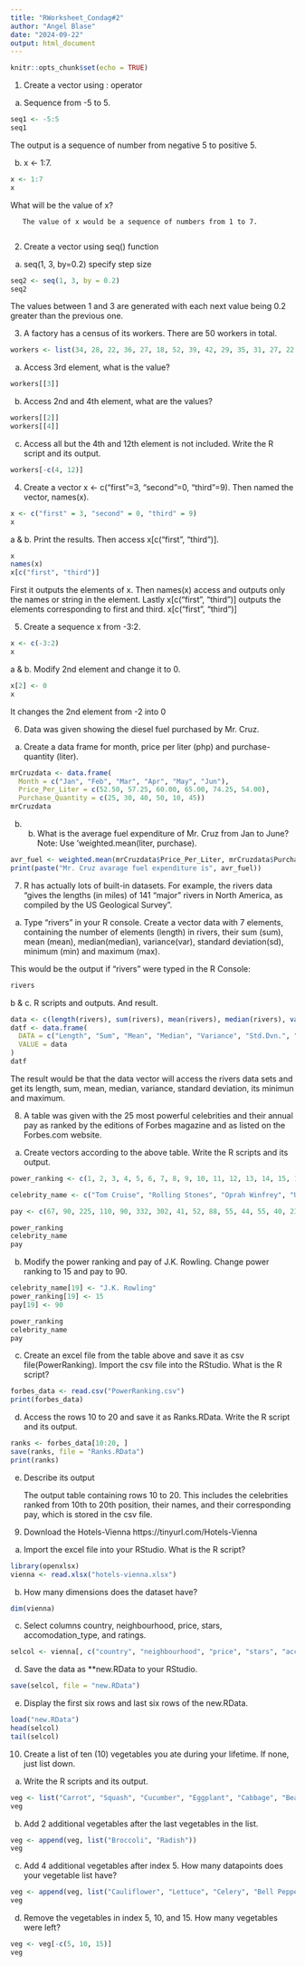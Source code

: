 ```yaml
---
title: "RWorksheet_Condag#2"
author: "Angel Blase"
date: "2024-09-22"
output: html_document
---
```


```r
knitr::opts_chunk$set(echo = TRUE)
```
1. Create a vector using : operator


  a. Sequence from -5 to 5.
```r
seq1 <- -5:5
seq1
```
The output is a sequence of number from negative 5 to positive 5.
       
  b. x <- 1:7.
```r
x <- 1:7
x
```
  What will be the value of x?
 
       The value of x would be a sequence of numbers from 1 to 7.
       
2. Create a vector using seq() function


  a. seq(1, 3, by=0.2) specify step size
```r
seq2 <- seq(1, 3, by = 0.2)
seq2
```
The values between 1 and 3 are generated with each next value being 0.2 greater than the previous one.

3.  A factory has a census of its workers. There are 50 workers in total.

```r
workers <- list(34, 28, 22, 36, 27, 18, 52, 39, 42, 29, 35, 31, 27, 22, 37, 34, 19, 20, 57, 49, 50,  37, 46, 25, 17, 37, 43, 53, 41, 51, 35, 24,33, 41, 53, 40, 18, 44, 38, 41, 48, 27, 39, 19, 30, 61, 54, 58, 26, 18)
```

a. Access 3rd element, what is the value?
```r
workers[[3]]
```
b. Access 2nd and 4th element, what are the values?
```r
workers[[2]]
workers[[4]]
```
c. Access all but the 4th and 12th element is not included. Write the R script and its output.
```r
workers[-c(4, 12)]
```

4. Create a vector x <- c("first"=3, "second"=0, "third"=9). Then named the vector, names(x).
```r
x <- c("first" = 3, "second" = 0, "third" = 9)
x
```
a & b. Print the results. Then access x[c("first", "third")].
```r
x
names(x)
x[c("first", "third")]
```
First it outputs the elements of x. Then names(x) access and outputs only the names or string in the element. Lastly x[c("first", "third")] outputs the elements corresponding to first and third.
x[c("first", "third")]

5. Create a sequence x from -3:2.
```r
x <- c(-3:2)
x
```
a & b. Modify 2nd element and change it to 0.
```r
x[2] <- 0
x
```
It changes the 2nd element from -2 into 0

6. Data was given showing the diesel fuel purchased by Mr. Cruz.


  a. Create a data frame for month, price per liter (php) and purchase-quantity (liter).
```r
mrCruzdata <- data.frame(
  Month = c("Jan", "Feb", "Mar", "Apr", "May", "Jun"),
  Price_Per_Liter = c(52.50, 57.25, 60.00, 65.00, 74.25, 54.00),
  Purchase_Quantity = c(25, 30, 40, 50, 10, 45))
mrCruzdata
```
b. b. What is the average fuel expenditure of Mr. Cruz from Jan to June? Note: Use ‘weighted.mean(liter, purchase).
```r
avr_fuel <- weighted.mean(mrCruzdata$Price_Per_Liter, mrCruzdata$Purchase_Quantity)
print(paste("Mr. Cruz avarage fuel expenditure is", avr_fuel))
```

7. R has actually lots of built-in datasets. For example, the rivers data “gives the lengths (in miles) of 141 “major” rivers in North America, as compiled by the US Geological Survey”.


  a. Type “rivers” in your R console. Create a vector data with 7 elements, containing the number of elements (length) in rivers, their sum (sum), mean (mean), median(median), variance(var), standard deviation(sd), minimum (min) and maximum (max).

This would be the output if "rivers" were typed in the R Console:
```r
rivers
```
b & c. R scripts and outputs. And result.
```r
data <- c(length(rivers), sum(rivers), mean(rivers), median(rivers), var(rivers), sd(rivers), min(rivers), max(rivers))
datf <- data.frame(
  DATA = c("Length", "Sum", "Mean", "Median", "Variance", "Std.Dvn.", "Minimum", "Maximum"),
  VALUE = data
)
datf
```
The result would be that the data vector will access the rivers data sets and get its length, sum, mean, median, variance, standard deviation, its minimun and maximum.

8. A table was given with the 25 most powerful celebrities and their annual pay as ranked by the editions of Forbes magazine and as listed on the Forbes.com website.


  a. Create vectors according to the above table. Write the R scripts and its output.
```r
power_ranking <- c(1, 2, 3, 4, 5, 6, 7, 8, 9, 10, 11, 12, 13, 14, 15, 16, 17, 18, 19, 20, 21, 22, 23, 24, 25)

celebrity_name <- c("Tom Cruise", "Rolling Stones", "Oprah Winfrey", "U2", "Tiger Woods", "Steven Spielberg", "Howard Stern", "50 Cent", "Cast of the Sopranos", "Dan Brown", "Bruce Springsteen", "Donald Trump", "Muhammad Ali", "Paul McCartney", "George Lucas", "Elton John", "David Letterman", "Phil Mickelson", "J.K. Rowling", "Bradd Pitt", "Peter Jackson", "Dr. Phil McGraw", "Jay Leno", "Celine Dion", "Kobe Bryant")

pay <- c(67, 90, 225, 110, 90, 332, 302, 41, 52, 88, 55, 44, 55, 40, 233, 34, 40, 47, 75, 25, 39, 45, 32, 40, 31)

power_ranking
celebrity_name
pay
```
b. Modify the power ranking and pay of J.K. Rowling. Change power ranking to 15 and pay to 90.
```r
celebrity_name[19] <- "J.K. Rowling"
power_ranking[19] <- 15
pay[19] <- 90

power_ranking
celebrity_name
pay
```
c. Create an excel file from the table above and save it as csv file(PowerRanking). Import the csv file into the RStudio. What is the R script?
```r
forbes_data <- read.csv("PowerRanking.csv")
print(forbes_data)
```
d. Access the rows 10 to 20 and save it as Ranks.RData. Write the R script and its output.
```r
ranks <- forbes_data[10:20, ]
save(ranks, file = "Ranks.RData")
print(ranks)
```
e. Describe its output

    The output table containing rows 10 to 20. This includes the celebrities ranked from 10th to 20th position, their names, and their corresponding pay, which is stored in the csv file.

9. Download the Hotels-Vienna https://tinyurl.com/Hotels-Vienna


a. Import the excel file into your RStudio. What is the R script?
```r
library(openxlsx)
vienna <- read.xlsx("hotels-vienna.xlsx")
```
b. How many dimensions does the dataset have?
```r
dim(vienna)
```
c. Select columns country, neighbourhood, price, stars, accomodation_type, and ratings.
```r
selcol <- vienna[, c("country", "neighbourhood", "price", "stars", "accommodation_type", "rating")]
```
d. Save the data as **new.RData to your RStudio.
```r
save(selcol, file = "new.RData")
```
e. Display the first six rows and last six rows of the new.RData.
```r
load("new.RData")
head(selcol)
tail(selcol)
```


10. Create a list of ten (10) vegetables you ate during your lifetime. If none, just list down.


a. Write the R scripts and its output.
```r
veg <- list("Carrot", "Squash", "Cucumber", "Eggplant", "Cabbage", "Beans", "Potato", "Spinach", "Corn", "Peanuts")
veg
```

b. Add 2 additional vegetables after the last vegetables in the list.
```r
veg <- append(veg, list("Broccoli", "Radish"))
veg
```
c. Add 4 additional vegetables after index 5. How many datapoints does your vegetable list have?
```r
veg <- append(veg, list("Cauliflower", "Lettuce", "Celery", "Bell Peppers"), after = 5)
veg
```
d. Remove the vegetables in index 5, 10, and 15. How many vegetables were left?
```r
veg <- veg[-c(5, 10, 15)]
veg
```